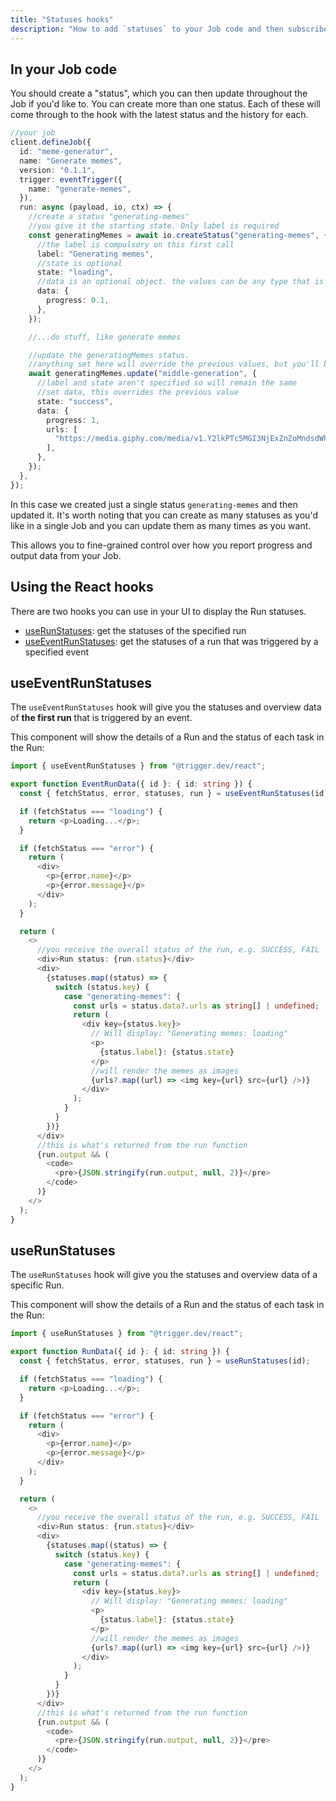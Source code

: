 ```yaml
---
title: "Statuses hooks"
description: "How to add `statuses` to your Job code and then subscribe using the hooks"
---
```


## In your Job code

You should create a "status", which you can then update throughout the Job if you'd like to. You can create more than one status. Each of these will come through to the hook with the latest status and the history for each.

```ts jobs/yourjob.ts
//your job
client.defineJob({
  id: "meme-generator",
  name: "Generate memes",
  version: "0.1.1",
  trigger: eventTrigger({
    name: "generate-memes",
  }),
  run: async (payload, io, ctx) => {
    //create a status "generating-memes"
    //you give it the starting state. Only label is required
    const generatingMemes = await io.createStatus("generating-memes", {
      //the label is compulsory on this first call
      label: "Generating memes",
      //state is optional
      state: "loading",
      //data is an optional object. the values can be any type that is JSON serializable
      data: {
        progress: 0.1,
      },
    });

    //...do stuff, like generate memes

    //update the generatingMemes status.
    //anything set here will override the previous values, but you'll be able to view the full history with hooks
    await generatingMemes.update("middle-generation", {
      //label and state aren't specified so will remain the same
      //set data, this overrides the previous value
      state: "success",
      data: {
        progress: 1,
        urls: [
          "https://media.giphy.com/media/v1.Y2lkPTc5MGI3NjExZnZoMndsdWh0MmhvY2kyaDF6YjZjZzg1ZGsxdnhhYm13a3Q1Y3lkbyZlcD12MV9pbnRlcm5hbF9naWZfYnlfaWQmY3Q9Zw/13HgwGsXF0aiGY/giphy.gif",
        ],
      },
    });
  },
});
```

In this case we created just a single status `generating-memes` and then updated it. It's worth noting that you can create as many statuses as you'd like in a single Job and you can update them as many times as you want.

This allows you to fine-grained control over how you report progress and output data from your Job.

## Using the React hooks

There are two hooks you can use in your UI to display the Run statuses.

- [useRunStatuses](/sdk/react/userunstatuses): get the statuses of the specified run
- [useEventRunStatuses](/sdk/react/useeventrunstatuses): get the statuses of a run that was triggered by a specified event

## useEventRunStatuses

The `useEventRunStatuses` hook will give you the statuses and overview data of **the first run** that is triggered by an event.

<Snippet file="how-to-get-event-id.mdx" />

This component will show the details of a Run and the status of each task in the Run:

```ts
import { useEventRunStatuses } from "@trigger.dev/react";

export function EventRunData({ id }: { id: string }) {
  const { fetchStatus, error, statuses, run } = useEventRunStatuses(id);

  if (fetchStatus === "loading") {
    return <p>Loading...</p>;
  }

  if (fetchStatus === "error") {
    return (
      <div>
        <p>{error.name}</p>
        <p>{error.message}</p>
      </div>
    );
  }

  return (
    <>
      //you receive the overall status of the run, e.g. SUCCESS, FAIL
      <div>Run status: {run.status}</div>
      <div>
        {statuses.map((status) => {
          switch (status.key) {
            case "generating-memes": {
              const urls = status.data?.urls as string[] | undefined;
              return (
                <div key={status.key}>
                  // Will display: "Generating memes: loading"
                  <p>
                    {status.label}: {status.state}
                  </p>
                  //will render the memes as images
                  {urls?.map((url) => <img key={url} src={url} />)}
                </div>
              );
            }
          }
        })}
      </div>
      //this is what's returned from the run function
      {run.output && (
        <code>
          <pre>{JSON.stringify(run.output, null, 2)}</pre>
        </code>
      )}
    </>
  );
}
```

## useRunStatuses

The `useRunStatuses` hook will give you the statuses and overview data of a specific Run.

<Snippet file="how-to-get-run-id.mdx" />

This component will show the details of a Run and the status of each task in the Run:

```ts
import { useRunStatuses } from "@trigger.dev/react";

export function RunData({ id }: { id: string }) {
  const { fetchStatus, error, statuses, run } = useRunStatuses(id);

  if (fetchStatus === "loading") {
    return <p>Loading...</p>;
  }

  if (fetchStatus === "error") {
    return (
      <div>
        <p>{error.name}</p>
        <p>{error.message}</p>
      </div>
    );
  }

  return (
    <>
      //you receive the overall status of the run, e.g. SUCCESS, FAIL
      <div>Run status: {run.status}</div>
      <div>
        {statuses.map((status) => {
          switch (status.key) {
            case "generating-memes": {
              const urls = status.data?.urls as string[] | undefined;
              return (
                <div key={status.key}>
                  // Will display: "Generating memes: loading"
                  <p>
                    {status.label}: {status.state}
                  </p>
                  //will render the memes as images
                  {urls?.map((url) => <img key={url} src={url} />)}
                </div>
              );
            }
          }
        })}
      </div>
      //this is what's returned from the run function
      {run.output && (
        <code>
          <pre>{JSON.stringify(run.output, null, 2)}</pre>
        </code>
      )}
    </>
  );
}
```
